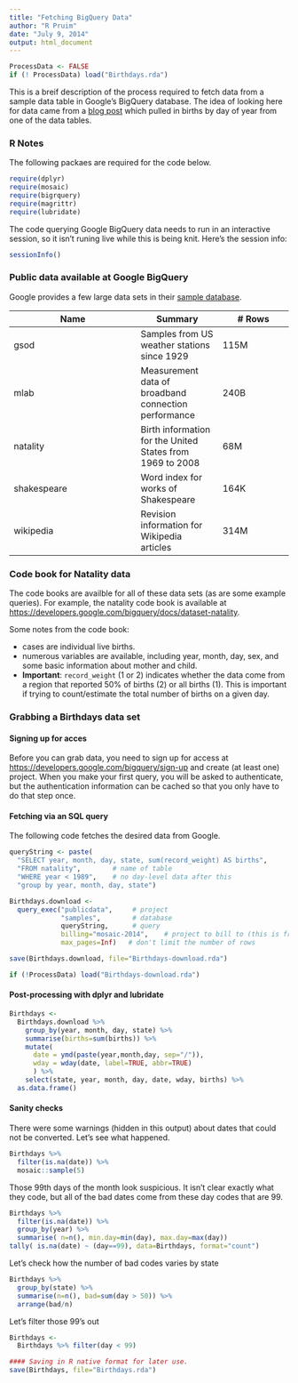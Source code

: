 ```yaml
---
title: "Fetching BigQuery Data"
author: "R Pruim"
date: "July 9, 2014"
output: html_document
---
```


```r
ProcessData <- FALSE
if (! ProcessData) load("Birthdays.rda")
```

This is a breif description of the process required to fetch data
from a sample data table in Google's BigQuery database.
The idea of looking here for data came from a 
[blog post](http://chmullig.com/2012/06/births-by-day-of-year/)
which pulled in births by day of year from one of the data tables.

### R Notes
The following packaes are required for the code below.
```r
require(dplyr)
require(mosaic)
require(bigrquery)
require(magrittr)
require(lubridate)
```
The code querying Google BigQuery data needs to run in an interactive session, so
it isn't runing live while this is being knit.  Here's the session info:
```r
sessionInfo()
```

### Public data available at Google BigQuery

Google provides a few large data sets in their 
[sample database](https://developers.google.com/bigquery/docs/sample-tables).

Name        | Summary | # Rows
----------- | ------- | ------
gsod        | Samples from US weather stations since 1929 | 115M
mlab        | Measurement data of broadband connection performance |	240B
natality    | Birth information for the United States from 1969 to 2008 |	68M
shakespeare |	Word index for works of Shakespeare	| 164K
wikipedia	  | Revision information for Wikipedia articles	| 314M


### Code book for Natality data

The code books are availble for all of these data sets (as are
some example queries).  For example, the natality code book is available at 
[https://developers.google.com/bigquery/docs/dataset-natality](https://developers.google.com/bigquery/docs/dataset-natality).

Some notes from the code book:

* cases are individual live births.
* numerous variables are available, including year, month, day, sex, and some basic information about mother and child.
* **Important**: `record_weight` (1 or 2) indicates whether 
the data come from a region that reported 50% of births (2) or 
all births (1).  This is important if trying to count/estimate the total  number of births on a given day.

### Grabbing a Birthdays data set

#### Signing up for acces
Before you can grab data, you need to sign up for access at
[https://developers.google.com/bigquery/sign-up](https://developers.google.com/bigquery/sign-up) and create (at least one) project.  When you make your first query, you will be asked to 
authenticate, but the authentication information can be 
cached so that you only have to do that step once.

#### Fetching via an SQL query

The following code fetches the desired data from Google.
```r
queryString <- paste(
  "SELECT year, month, day, state, sum(record_weight) AS births",
  "FROM natality",        # name of table
  "WHERE year < 1989",    # no day-level data after this
  "group by year, month, day, state")

Birthdays.download <-
  query_exec("publicdata",     # project
             "samples",        # database
             queryString,      # query
             billing="mosaic-2014",    # project to bill to (this is free)
             max_pages=Inf)   # don't limit the number of rows
```

```r
save(Birthdays.download, file="Birthdays-download.rda")
```
```r
if (!ProcessData) load("Birthdays-download.rda")
```


#### Post-processing with dplyr and lubridate
```r
Birthdays <- 
  Birthdays.download %>%
    group_by(year, month, day, state) %>% 
    summarise(births=sum(births)) %>%
    mutate(
      date = ymd(paste(year,month,day, sep="/")),
      wday = wday(date, label=TRUE, abbr=TRUE)
      ) %>%
    select(state, year, month, day, date, wday, births) %>%
  as.data.frame()
```


#### Sanity checks
There were some warnings (hidden in this output) about dates that could not be converted.
Let's see what happened.
```r
Birthdays %>% 
  filter(is.na(date)) %>% 
  mosaic::sample(5)
```
Those 99th days of the month look suspicious.  It isn't clear 
exactly what they code, but all of the bad dates come from these day codes that are 99.
```r
Birthdays %>% 
  filter(is.na(date)) %>%
  group_by(year) %>%
  summarise( n=n(), min.day=min(day), max.day=max(day))
tally( is.na(date) ~ (day==99), data=Birthdays, format="count") 
```
Let's check how the number of bad codes varies by state
```r
Birthdays %>% 
  group_by(state) %>%
  summarise(n=n(), bad=sum(day > 50)) %>%
  arrange(bad/n)
```  
Let's filter those 99's out
```r
Birthdays <-
  Birthdays %>% filter(day < 99)
```
```r
#### Saving in R native format for later use.
save(Birthdays, file="Birthdays.rda")
```